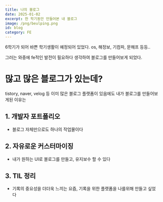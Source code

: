```yaml
---
title: 나의 블로그
date: 2025-01-02
excerpt: 한 학기동안 만들어본 내 블로그 
image: /png/beulping.png
id: blog
category: FE
---
```


6학기가 되어 바쁜 학기생활이 예정되어 있었다. os, 해정보, 기컴파, 문해프 등등..

그러는 와중에 fe적인 발전이 필요하다 생각하여 블로그를 만들어보게 되었다.

# 많고 많은 블로그가 있는데?
tistory, naver, velog 등 이미 많은 블로그 플랫폼이 있음에도 내가 블로그를 만들어보게된 이유는

## 1. 개발자 포트폴리오
  - 블로그 자체만으로도 하나의 작업물이다
## 2. 자유로운 커스터마이징
  - 내가 원하는 UI로 블로그를 만들고, 유지보수 할 수 있다
## 3. TIL 정리
  - 기록의 중요성을 더더욱 느끼는 요즘, 기록을 위한 플랫폼을 나를위해 만들고 싶었다